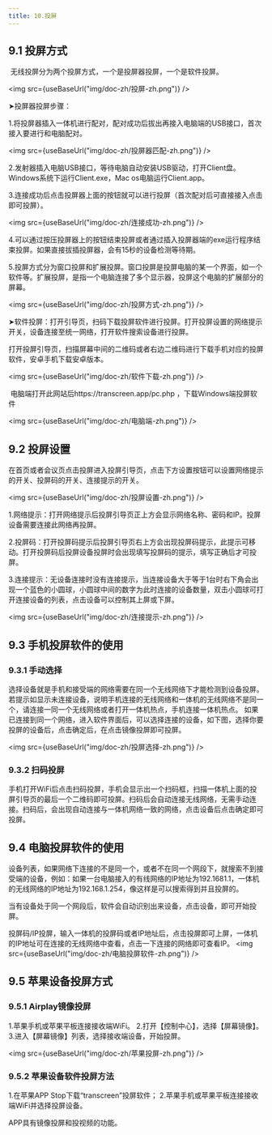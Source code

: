 ```yaml
---
title: 10.投屏
---
```



## 9.1 投屏方式

​		无线投屏分为两个投屏方式，一个是投屏器投屏，一个是软件投屏。

<img  src={useBaseUrl("img/doc-zh/投屏-zh.png")} />

➤投屏器投屏步骤：

​		1.将投屏器插入一体机进行配对，配对成功后拔出再接入电脑端的USB接口，首次接入要进行和电脑配对。

<img  src={useBaseUrl("img/doc-zh/投屏器匹配-zh.png")} />

​		2.发射器插入电脑USB接口，等待电脑自动安装USB驱动，打开Client盘。Windows系统下运行Client.exe，Mac os电脑运行Client.app。

​		3.连接成功后点击投屏器上面的按钮就可以进行投屏（首次配对后可直接接入点击即可投屏）。

<img  src={useBaseUrl("img/doc-zh/连接成功-zh.png")} />

​		4.可以通过按压投屏器上的按钮结束投屏或者通过插入投屏器端的exe运行程序结束投屏。如果直接拔插投屏器，会有15秒的设备检测等待期。

​		5.投屏方式分为窗口投屏和扩展投屏。窗口投屏是投屏电脑的某一个界面，如一个软件等。扩展投屏，是指一个电脑连接了多个显示器，投屏这个电脑的扩展部分的屏幕。

<img  src={useBaseUrl("img/doc-zh/投屏方式-zh.png")} />

➤软件投屏：打开引导页，扫码下载投屏软件进行投屏。打开投屏设置的网络提示开关，设备连接至统一网络，打开软件搜索设备进行投屏。

​		打开投屏引导页，扫描屏幕中间的二维码或者右边二维码进行下载手机对应的投屏软件，安卓手机下载安卓版本。

<img  src={useBaseUrl("img/doc-zh/软件下载-zh.png")} />

​		电脑端打开此网站后https://transcreen.app/pc.php ，下载Windows端投屏软件

<img  src={useBaseUrl("img/doc-zh/电脑端-zh.png")} />

## 9.2 投屏设置

​		在首页或者会议页点击投屏进入投屏引导页，点击下方设置按钮可以设置网络提示的开关、投屏码的开关、连接提示的开关。

<img  src={useBaseUrl("img/doc-zh/投屏设置-zh.png")} />

1.网络提示：打开网络提示后投屏引导页正上方会显示网络名称、密码和IP。投屏设备需要连接此网络再投屏。

2.投屏码：打开投屏码提示后投屏引导页右上方会出现投屏码提示，此提示可移动。打开投屏码后投屏设备投屏时会出现填写投屏码的提示，填写正确后才可投屏。

3.连接提示：无设备连接时没有连接提示，当连接设备大于等于1台时右下角会出现一个蓝色的小圆球，小圆球中间的数字为此时连接的设备数量，双击小圆球可打开连接设备的列表，点击设备可以控制其上屏或下屏。

<img  src={useBaseUrl("img/doc-zh/连接提示-zh.png")} />

## 9.3 手机投屏软件的使用

### 9.3.1 手动选择		

​		选择设备就是手机和接受端的网络需要在同一个无线网络下才能检测到设备投屏。
​		若提示如显示未连接设备，说明手机连接的无线网络和一体机的无线网络不是同一个，请连接一同一个无线网络或者打开一体机热点，手机连接一体机热点。		如果已连接到同一个网络，进入软件界面后，可以选择连接的设备，如下图，选择你要投屏的设备后，点击确定后，在点击镜像投屏即可投屏。

<img  src={useBaseUrl("img/doc-zh/投屏选择-zh.png")} />

### 9.3.2 扫码投屏

​		手机打开WiFi后点击扫码投屏，手机会显示出一个扫码框，扫描一体机上面的投屏引导页的最后一个二维码即可投屏。扫码后会自动连接无线网络，无需手动连接。扫码后，会出现自动连接与一体机网络一致的网络，点击设备后点击确定即可投屏。

## 9.4 电脑投屏软件的使用

​		设备列表，如果网络下连接的不是同一个，或者不在同一个网段下，就搜索不到接受端的设备，例如：如果一台电脑接入的有线网络的IP地址为192.1681.1，一体机的无线网络的IP地址为192.168.1.254，像这样是可以搜索得到并且投屏的。

​		当有设备处于同一个网段后，软件会自动识别出来设备，点击设备，即可开始投屏。

​		投屏码/IP投屏，输入一体机的投屏码或者IP地址后，点击投屏即可上屏，一体机的IP地址可在连接的无线网络中查看，点击一下连接的网络即可查看IP。
<img  src={useBaseUrl("img/doc-zh/电脑投屏软件-zh.png")} />

## 9.5 苹果设备投屏方式

### 9.5.1 Airplay镜像投屏

1.苹果手机或苹果平板连接接收端WiFi。
2.打开【控制中心】，选择【屏幕镜像】。
3.进入【屏幕镜像】列表，选择接收端设备，开始投屏。

<img  src={useBaseUrl("img/doc-zh/苹果投屏-zh.png")} />

### 9.5.2 苹果设备软件投屏方法

1.在苹果APP Stop下载“transcreen”投屏软件；
2.苹果手机或苹果平板连接接收端WiFi并选择投屏设备。

APP具有镜像投屏和投视频的功能。
